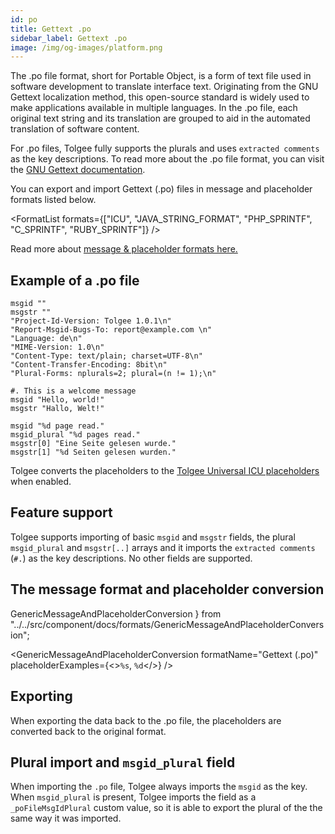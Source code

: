 ```yaml
---
id: po
title: Gettext .po
sidebar_label: Gettext .po
image: /img/og-images/platform.png
---
```


The .po file format, short for Portable Object, is a form of text file used in software development
to translate interface text. Originating from the GNU Gettext localization method,
this open-source standard is widely used to make applications available in multiple languages.
In the .po file, each original text string and its translation are grouped to aid in the automated translation
of software content.

For .po files, Tolgee fully supports the plurals and uses `extracted comments` as the key descriptions. To read more about
the .po file format, you can visit the [GNU Gettext documentation](https://www.gnu.org/software/gettext/manual/html_node/PO-Files.html).

You can export and import Gettext (.po) files in message and placeholder formats listed below.


<FormatList formats={["ICU", "JAVA_STRING_FORMAT", "PHP_SPRINTF", "C_SPRINTF", "RUBY_SPRINTF"]} />

Read more about [message & placeholder formats here.](./message_placeholder_format.mdx)

## Example of a .po file

```po
msgid ""
msgstr ""
"Project-Id-Version: Tolgee 1.0.1\n"
"Report-Msgid-Bugs-To: report@example.com \n"
"Language: de\n"
"MIME-Version: 1.0\n"
"Content-Type: text/plain; charset=UTF-8\n"
"Content-Transfer-Encoding: 8bit\n"
"Plural-Forms: nplurals=2; plural=(n != 1);\n"

#. This is a welcome message
msgid "Hello, world!"
msgstr "Hallo, Welt!"

msgid "%d page read."
msgid_plural "%d pages read."
msgstr[0] "Eine Seite gelesen wurde."
msgstr[1] "%d Seiten gelesen wurden."
```

Tolgee converts the placeholders to the [Tolgee Universal ICU placeholders](/platform/translation_process/tolgee_universal_icu_placeholders)
when enabled.

## Feature support
Tolgee supports importing of basic `msgid` and `msgstr` fields, the plural `msgid_plural` and `msgstr[..]` arrays and it
imports the `extracted comments` (`#.`) as the key descriptions. No other fields are supported.

## The message format and placeholder conversion
  GenericMessageAndPlaceholderConversion
} from "../../src/component/docs/formats/GenericMessageAndPlaceholderConversion";

<GenericMessageAndPlaceholderConversion formatName="Gettext (.po)"
                                        placeholderExamples={<><code>%s</code>, <code>%d</code></>} />

## Exporting
When exporting the data back to the .po file, the placeholders are converted back to the original format.

## Plural import and `msgid_plural` field
When importing the `.po` file, Tolgee always imports the `msgid` as the key. When `msgid_plural` is present, Tolgee
imports the field as a `_poFileMsgIdPlural` custom value, so it is able to export the plural of the
the same way it was imported.


<SeeCustom />


<Importing />
